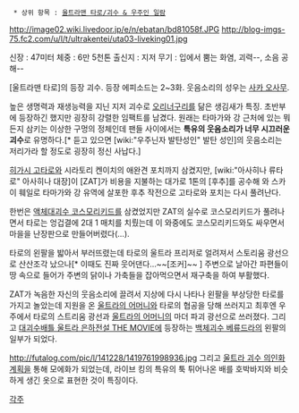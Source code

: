   * 상위 항목 : [[울트라맨 타로/괴수 & 우주인 일람]]

http://image02.wiki.livedoor.jp/e/n/ebatan/bd81058f.JPG
http://blog-imgs-75.fc2.com/u/l/t/ultrakentei/uta03-liveking01.jpg

신장 : 47미터
체중 : 6만 5천톤
출신지 : 지저
무기 : 입에서 뿜는 화염, 괴력--, 소음 공해--

[울트라맨 타로]의 등장 괴수. 등장 에피소드는 2~3화. 웃음소리의 성우는 [[사카 오사무]].

높은 생명력과 재생능력을 지닌 지저 괴수로 [[오리너구리]]를 닮은 생김새가 특징. 초반부에 등장하긴 했지만 굉장히 강렬한 임팩트를 남겼다. 원래는 타마가와 강 근처에 있는 뭐든지 삼키는 이상한 구멍의 정체인데 팬들 사이에서는 '''특유의 웃음소리가 너무 시끄러운 괴수'''로 유명하다.[* 듣고 있으면 [wiki:"우주닌자 발탄성인" 발탄 성인]의 웃음소리는 저리가라 할 정도로 굉장히 정신 사납다.] 

[[히가시 고타로]]와 시라토리 켄이치의 애완견 포치까지 삼켰지만, [wiki:"아사히나 류타로" 아사히나 대장]이 [ZAT]가 비용을 지불하는 대가로 1톤의 [후추]를 공수해 와 스카이 훼일로 타마가와 강 유역에 살포한 후추 작전으로 고타로와 포치는 다시 풀려난다.

한번은 [[액체대괴수 코스모리키드]]를 삼켰었지만 ZAT의 실수로 코스모리키드가 풀려나면서 타로는 엉겁결에 2대 1 매치를 치뤘는데 이 와중에도 코스모리키드와도 싸우면서 마을을 난장판으로 만들어버렸다(...).

타로의 왼팔을 밟아서 부러뜨렸는데 타로의 울트라 프리저로 얼려져서 스토리움 광선으로 산산조각 났으나[* 이때도 진짜 웃어댄다...~~[조커]~~ ] 주변으로 날아간 파편들이 땅 속으로 들어가 주변의 닭이나 가축들을 잡아먹으면서 재구축을 하여 부활했다.

ZAT가 녹음한 자신의 웃음소리에 끌려서 지상에 다시 나타나 왼팔을 부상당한 타로를 가지고 놀았는데 지원을 온 [[울트라의 어머니]]와 타로의 협공을 당해 쓰러지고 최후엔 우주에서 타로의 스트리움 광선과 [[울트라의 어머니]]의 마더 파괴 광선으로 쓰러졌다. 그리고 [[대괴수배틀 울트라 은하전설 THE MOVIE]]에 등장하는 [[백체괴수 베류드라]]의 왼팔의 일부가 되었다.

http://futalog.com/pic/l/141228/1419761998936.jpg
그리고 [[울트라 괴수 의인화 계획]]을 통해 모에화가 되었는데, 라이브 킹의 특유의 툭 튀어나온 배를 호박바지와 비슷하게 생긴 옷으로 표현한 것이 특징이다.

[[각주]]
